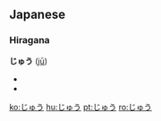 ==Japanese==
{{ja-attention|Hiragana header should be replaced with POS header|key=p}}
===Hiragana===
{{ja-attention|needs POS template to categorize|key=c|tcat=hiragana}}                                          
'''じゅう''' ([[jū]])
*{{japdef|十|[[ten]]}}
*{{japdef|銃|[[gun]]}}

[[ko:じゅう]]
[[hu:じゅう]]
[[pt:じゅう]]
[[ro:じゅう]]